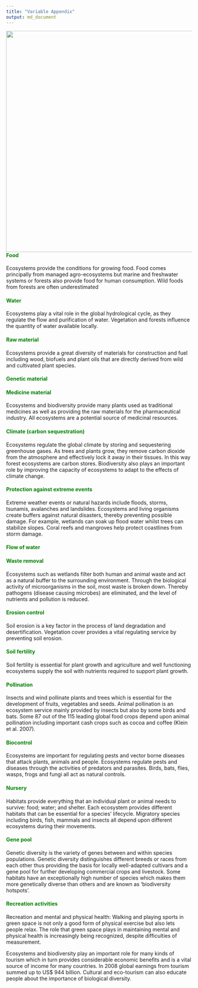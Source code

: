 ```yaml
---
title: "Variable Appendix"
output: md_document
---
```

<img align = "right" src="img3.jpg" width="600px" />

#### <span style = "color:green"><b>Food</b></span>
Ecosystems provide the conditions for growing food. Food comes principally from managed agro-ecosystems but marine and freshwater systems or forests also provide food for human consumption. Wild foods from forests are often underestimated

#### <span style = "color:green"><b>Water</b></span>
Ecosystems play a vital role in the global hydrological cycle, as they regulate the flow and purification of water. Vegetation and forests influence the quantity of water available locally.

#### <span style = "color:green"><b>Raw material</b></span>
Ecosystems provide a great diversity of materials for construction and fuel including wood, biofuels and plant oils that are directly derived from wild and cultivated plant species.

#### <span style = "color:green"><b>Genetic material</b></span>

#### <span style = "color:green"><b>Medicine material</b></span>
Ecosystems and biodiversity provide many plants used as traditional medicines as well as providing the raw materials for the pharmaceutical industry. All ecosystems are a potential source of medicinal resources.

#### <span style = "color:green"><b>Climate (carbon sequestration)</b></span>
Ecosystems regulate the global climate by storing and sequestering greenhouse gases. As trees and plants grow, they remove carbon dioxide from the atmosphere and effectively lock it away in their tissues. In this way forest ecosystems are carbon stores. Biodiversity also plays an important role by improving the capacity of ecosystems to adapt to the effects of climate change.

#### <span style = "color:green"><b>Protection against extreme events</b></span>
Extreme weather events or natural hazards include floods, storms, tsunamis, avalanches and landslides. Ecosystems and living organisms create buffers against natural disasters, thereby preventing possible damage. For example, wetlands can soak up flood water whilst trees can stabilize
slopes. Coral reefs and mangroves help protect coastlines from storm damage.

#### <span style = "color:green"><b>Flow of water</b></span>

#### <span style = "color:green"><b>Waste removal</b></span>
Ecosystems such as wetlands filter both human and animal waste and act as a natural buffer to the surrounding environment. Through the biological activity of microorganisms in the soil, most waste is broken down. Thereby pathogens (disease causing microbes) are eliminated, and the level of nutrients and pollution is reduced.

#### <span style = "color:green"><b>Erosion control</b></span>
Soil erosion is a key factor in the process of land degradation and desertification. Vegetation cover provides a vital regulating service by preventing soil erosion.

#### <span style = "color:green"><b>Soil fertility</b></span>
Soil fertility is essential for plant growth and agriculture and well functioning ecosystems supply the soil with nutrients required to support plant growth.

#### <span style = "color:green"><b>Pollination</b></span>
Insects and wind pollinate plants and trees which is essential for the development of fruits, vegetables and seeds. Animal pollination is an ecosystem service mainly provided by insects but also by some birds and bats. Some 87 out of the 115 leading global food crops depend upon animal pollination including important cash crops such as cocoa and coffee (Klein et al. 2007).

#### <span style = "color:green"><b>Biocontrol</b></span>
Ecosystems are important for regulating pests and vector borne diseases that attack plants, animals and people. Ecosystems regulate pests and diseases through the activities of predators and parasites. Birds, bats, flies, wasps, frogs and fungi all act as natural controls.

#### <span style = "color:green"><b>Nursery</b></span>
Habitats provide everything that an individual plant or animal needs to survive: food; water; and shelter. Each ecosystem provides different habitats that can be essential for a species’ lifecycle. Migratory species including birds, fish, mammals and insects all depend upon different ecosystems during their movements.

#### <span style = "color:green"><b>Gene pool</b></span>
Genetic diversity is the variety of genes between and within species populations. Genetic diversity distinguishes different breeds or races from each other thus providing the basis for locally well-adapted cultivars and a gene pool for further developing commercial crops and livestock. Some habitats have an exceptionally high number of species which makes them more genetically diverse than others and are known as ‘biodiversity hotspots’.

#### <span style = "color:green"><b>Recreation activities</b></span>
Recreation and mental and physical health: Walking and playing sports in green space is not only a good form of physical exercise but also lets people relax. The role that green space plays in maintaining mental and physical health is increasingly being recognized, despite difficulties of measurement.

Ecosystems and biodiversity play an important role for many kinds of tourism which in turn provides considerable economic benefits and is a vital source of income for many countries. In 2008 global earnings from tourism summed up to US$ 944 billion. Cultural and eco-tourism can also educate people about the importance of biological diversity.
